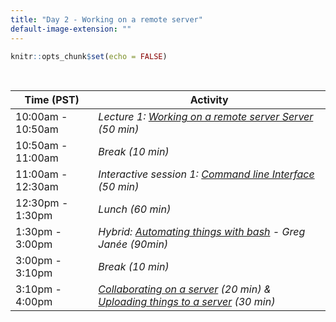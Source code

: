 ```yaml
---
title: "Day 2 - Working on a remote server"
default-image-extension: ""
---
```


```r
knitr::opts_chunk$set(echo = FALSE)
```

<br>

| **Time (PST)**    | **Activity**                                       |
|-------------------|----------------------------------------------------|
| 10:00am - 10:50am | *Lecture 1: [Working on a remote server Server](day2-remote_server.html){target="_blank"} (50 min)* |
| 10:50am - 11:00am | *Break (10 min)*                                   |
| 11:00am - 12:30am | *Interactive session 1: [Command line Interface](https://github.com/EDS-214/eds214-handson-cli){target="_blank"}  (50 min)* |
| 12:30pm - 1:30pm  | *Lunch (60 min)*                                   |
| 1:30pm - 3:00pm   | *Hybrid: [Automating things with bash](day2-bash-scripting.html){target="_blank"} - Greg Janée (90min)*              |
| 3:00pm - 3:10pm   | *Break (10 min)*                                   |
| 3:10pm - 4:00pm   | *[Collaborating on a server](day2-server_collaboration.html){target="_blank"} (20 min) & [Uploading things to a server](day2-server_uploading.html){target="_blank"} (30 min)*            |

